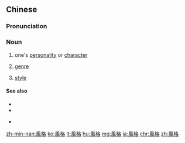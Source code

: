{{also|风格}}
==Chinese==
{{zh-forms|s=风格}}

===Pronunciation===
{{zh-pron
|m=fēnggé
|ma=Zh-fenggé.ogg
|c=fung1 gaak3
|mn=hong-keh
|cat=n
}}

===Noun===
{{zh-noun}}

# one's [[personality]] or [[character]]
# {{lb|zh|music}} [[genre]]
# {{lb|zh|arts}} [[style]]

====See also====
* {{zh-l|色彩}}
* {{zh-l|特色}}
* {{sense|art style}} {{zh-l|畫風}}

{{zh-cat|Intermediate}}

[[zh-min-nan:風格]]
[[ko:風格]]
[[lt:風格]]
[[hu:風格]]
[[mg:風格]]
[[ja:風格]]
[[chr:風格]]
[[zh:風格]]